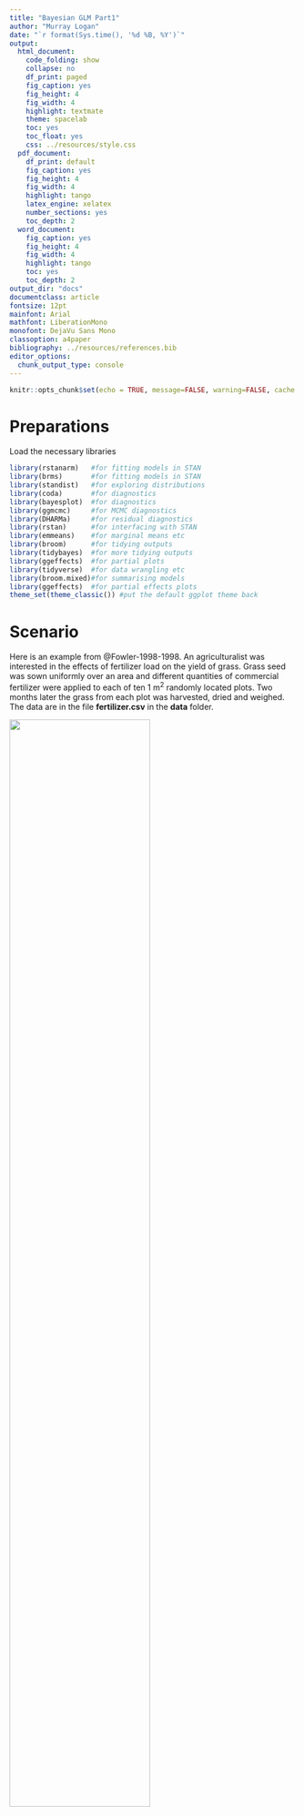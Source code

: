 ```yaml
---
title: "Bayesian GLM Part1"
author: "Murray Logan"
date: "`r format(Sys.time(), '%d %B, %Y')`"
output:
  html_document:
    code_folding: show
    collapse: no
    df_print: paged
    fig_caption: yes
    fig_height: 4
    fig_width: 4
    highlight: textmate
    theme: spacelab
    toc: yes
    toc_float: yes
    css: ../resources/style.css
  pdf_document:
    df_print: default
    fig_caption: yes
    fig_height: 4
    fig_width: 4
    highlight: tango
    latex_engine: xelatex
    number_sections: yes
    toc_depth: 2
  word_document:
    fig_caption: yes
    fig_height: 4
    fig_width: 4
    highlight: tango
    toc: yes
    toc_depth: 2
output_dir: "docs"
documentclass: article
fontsize: 12pt
mainfont: Arial
mathfont: LiberationMono
monofont: DejaVu Sans Mono
classoption: a4paper
bibliography: ../resources/references.bib
editor_options: 
  chunk_output_type: console
---
```


```r
knitr::opts_chunk$set(echo = TRUE, message=FALSE, warning=FALSE, cache = TRUE)
```

# Preparations

Load the necessary libraries

```r
library(rstanarm)   #for fitting models in STAN
library(brms)       #for fitting models in STAN
library(standist)   #for exploring distributions
library(coda)       #for diagnostics
library(bayesplot)  #for diagnostics
library(ggmcmc)     #for MCMC diagnostics
library(DHARMa)     #for residual diagnostics
library(rstan)      #for interfacing with STAN
library(emmeans)    #for marginal means etc
library(broom)      #for tidying outputs
library(tidybayes)  #for more tidying outputs
library(ggeffects)  #for partial plots
library(tidyverse)  #for data wrangling etc
library(broom.mixed)#for summarising models
library(ggeffects)  #for partial effects plots
theme_set(theme_classic()) #put the default ggplot theme back
```

# Scenario

Here is an example from @Fowler-1998-1998. An agriculturalist was interested in the effects of fertilizer load on the yield of grass. Grass seed was sown uniformly over an area and different quantities of commercial fertilizer were applied to each of ten 1 m<sup>2</sup> randomly located plots. Two months later the grass from each plot was harvested, dried and weighed. The data are in the file **fertilizer.csv** in the **data** folder.

![](../resources/turf.jpg){width="70%"}

| fert | yield |
|------|-------|
| 25   | 84    |
| 50   | 80    |
| 75   | 90    |
| 100  | 154   |
| 125  | 148   |
| ...  | ...   |

|            |                                                   |
|------------|:--------------------------------------------------|
| **fert**:  | Mass of fertilizer (g.m^-2^) - Predictor variable |
| **yield**: | Yield of grass (g.m^-2^) - Response variable      |

The aim of the analysis is to investigate the relationship between fertilizer concentration and grass yield.

# Read in the data

```r
fert <- read_csv('../data/fertilizer.csv', trim_ws=TRUE) %>%
  janitor::clean_names()
glimpse(fert)
```

# Exploratory data analysis

Model formula:

$$
\begin{align}
y_i &\sim{} \mathcal{N}(\mu_i, \sigma^2)\\
\mu_i &= \beta_0 + \beta_1 x_i\\
\beta_0 &\sim{} \mathcal{N}(0,100)\\
\beta_1 &\sim{} \mathcal{N}(0,10)\\
\sigma &\sim{} \mathcal{cauchy}(0,5)\\
OR\\
\sigma &\sim{} \mathcal{Exp}(1)\\
OR\\
\sigma &\sim{} \mathcal{gamma}(2,1)\\
\end{align}
$$

# Fit the model {.tabset .tabset-faded}

```r
fert_brm <- brm(bf(yield ~ fertilizer),
                data = fert, 
                iter = 5000, warmup = 1000, thin = 5, 
                chains = 3, refresh = 0)
# save(fert_brm, file = "models/fert_brm.RData")
# load(file = "models/fert_brm.RData")
```

What does this all mean?

-   `bf()`: the brms formula, declares the text as a formula. This allows for more versatility in model construction! Note that if there was a family argument, we would put this here.
-   `iter`: the number of chain steps
-   `warmup`: the number of links used to adaptively sample the jump distance, prior to taking in samples. Usually use half the size of the number of iterations when it is a generalized model (not gaussian)
-   `thin`: the thinning interval to avoid autocorrelated samples. Doesn't usually matter as much with the NUT sampler (2 is fine)
-   `chains`: the number of chains to use (3-4)
-   `refresh`: tells you how the system is progressing or not

## Exploring the default priors

```r
prior_summary(fert_brm)
```

What does this mean?

-   class b = regression slopes
-   fertilizer slope (second row) is a flat/uniform prior (showing up as blank for me), a.k.a. an improper prior, allowing sampling almost anywhere. Effectively no prior, which is similar to a regular model
-   Model's intercept is a student's t-distribution, which is more of a flat normal distribution, with 3 degrees of flatness, centred at the mean of 161.5 (derived from the median) and with variance = 90.4 (derived from the median absolute deviation or MAD, analogous to a variance for the median). These numbers are calculated from the response variable. We will switch this to a normal distribution and subtract out the mean.
-   sigma is again a flat student's distribution, centred at zero, but the C++ code cuts off any values of sigma that are negative.

To visualize these priors:

```r
standist::visualize(c("student_t(3,161.5,90.4)"), xlim = c(-10, 1000))
standist::visualize("student_t(3,161.5,90.4)", "student_t(3,0,90.4)", xlim = c(-10, 1000))
```

## Setting new priors

One way to explore the power of the priors is to fit a predictive prior distribution without the response variable, based solely on the priors we have set. However, we cannot do this with flat priors, so we will replace this with a flat prior.

Adding to previously, we have two new lines:

```r
fert_brm1 <- brm(bf(yield ~ fertilizer), data = fert, 
                prior = prior(normal(0,10), class = "b"), # set prior
                sample_prior = "only", # predictive prior check
                iter = 5000, warmup = 1000, thin = 5, 
                chains = 3, refresh = 0)
```

Now we can visualize the predictive priors.

```r
conditional_effects(fert_brm1) %>% plot(points=T)
```

This bowtipe-shaped prior is basically saying that the line could be anywhere within the 95% bayesian credibility interval (BCI), which is the grey area, thus could be a very strong negative to very strong positive relationship, to even no relationship (hence why all the points are on the flat line).

For the intercept, something similar, but with a different mean may be useful...

```r
visualize("normal(164,10)")

mean(fert$yield) %>%
  paste0("normal(0,",.,")") %>%
  visualize(., xlim = c(-100,300))
```

...and for the sigma, use gamma!

```r
visualize("gamma(2,1", "gamma(2,0.5", "gamma(2,0.2)", xlim = c(0,20))
```

Make an object to contain all our priors:

```r
priors <- 
  prior(normal(164, 10), class = "Intercept") +
  prior(normal(0, 1), class = "b") + # switched slope to 1, didn't need to be that wide
  prior(gamma(2,1), class = "sigma")
```

And refit the model:

```r
fert_brm2 <- brm(bf(yield ~ fertilizer), data = fert, 
                prior = priors, # set prior
                sample_prior = "only", # predictive prior check
                iter = 5000, warmup = 1000, thin = 5, 
                chains = 3, refresh = 0)
```

Check predictive prior:

```r
fert_brm2 %>%
  conditional_effects() %>% 
  plot(points=TRUE)
```

Looks good!

Note that within bayesian, the variables are always centred, so that makes our life easier in one way. However, at the end, the package will un-center the intercept(s), which is annoying for interpretation.

## Examining the posterior

Finally, refit the model while sampling priors:

```r
fert_brm3 <- update(fert_brm2, sample_prior = "yes", refresh = 0)
```

To see everything inside the object:

```r
fert_brm3 %>% tidybayes::get_variables()
# fert_brm3 %>% as.matrix %>% colnames
```

Finally, to examine the priors vs. posterior, we can write:

```r
fert_brm3 %>% hypothesis("fertilizer=0") %>% plot()
fert_brm3 %>% hypothesis("sigma=0", class ='') %>% plot()
```

## rstan code

To view the rstan raw code specifically, we can see the list of inputs. \$X is the model matrix, with 1 always being the intercept.

```r
standata(fert_brm3)
```

And stan code:

```r
stancode(fert_brm3)
```

# MCMC sampling diagnostics {.tabset .tabset-faded}

**MCMC sampling behaviour**

`available_mcmc()`

```r
mod <- fert_brm3
```

+-----------+-------------------+------------------------+----------------------------------+------------------------------------+
| Package   | Description       | function               | rstanarm                         | brms                               |
+===========+===================+========================+==================================+====================================+
| bayesplot | Traceplot         | `mcmc_trace`           | `plot(mod, plotfun='trace')`     | `mcmc_plot(mod, type='trace')`     |
+-----------+-------------------+------------------------+----------------------------------+------------------------------------+
|           | Density plot      | `mcmc_dens`            | `plot(mod, plotfun='dens')`      | `mcmc_plot(mod, type='dens')`      |
+-----------+-------------------+------------------------+----------------------------------+------------------------------------+
|           | Density & Trace   | `mcmc_combo`           | `plot(mod, plotfun='combo')`     | `mcmc_plot(mod, type='combo')`     |
+-----------+-------------------+------------------------+----------------------------------+------------------------------------+
|           | ACF               | `mcmc_acf_bar`         | `plot(mod, plotfun='acf_bar')`   | `mcmc_plot(mod, type='acf_bar')`   |
+-----------+-------------------+------------------------+----------------------------------+------------------------------------+
|           | Rhat hist         | `mcmc_rhat_hist`       | `plot(mod, plotfun='rhat_hist')` | `mcmc_plot(mod, type='rhat_hist')` |
+-----------+-------------------+------------------------+----------------------------------+------------------------------------+
|           | No. Effective     | `mcmc_neff_hist`       | `plot(mod, plotfun='neff_hist')` | `mcmc_plot(mod, type='neff_hist')` |
+-----------+-------------------+------------------------+----------------------------------+------------------------------------+
| rstan     | Traceplot         | `stan_trace`           | `stan_trace(mod)`                | `stan_trace(mod)`                  |
+-----------+-------------------+------------------------+----------------------------------+------------------------------------+
|           | ACF               | `stan_ac`              | `stan_ac(mod)`                   | `stan_ac(mod)`                     |
+-----------+-------------------+------------------------+----------------------------------+------------------------------------+
|           | Rhat              | `stan_rhat`            | `stan_rhat(mod)`                 | `stan_rhat(mod)`                   |
+-----------+-------------------+------------------------+----------------------------------+------------------------------------+
|           | No. Effective     | `stan_ess`             | `stan_ess(mod)`                  | `stan_ess(mod)`                    |
+-----------+-------------------+------------------------+----------------------------------+------------------------------------+
|           | Density plot      | `stan_dens`            | `stan_dens(mod)`                 | `stan_dens(mod)`                   |
+-----------+-------------------+------------------------+----------------------------------+------------------------------------+
| ggmcmc    | Traceplot         | `ggs_traceplot`        | `ggs_traceplot(ggs(mod))`        | `ggs_traceplot(ggs(mod))`          |
+-----------+-------------------+------------------------+----------------------------------+------------------------------------+
|           | ACF               | `ggs_autocorrelation`  | `ggs_autocorrelation(ggs(mod))`  | `ggs_autocorrelation(ggs(mod))`    |
+-----------+-------------------+------------------------+----------------------------------+------------------------------------+
|           | Rhat              | `ggs_Rhat`             | `ggs_Rhat(ggs(mod))`             | `ggs_Rhat(ggs(mod))`               |
+-----------+-------------------+------------------------+----------------------------------+------------------------------------+
|           | No. Effective     | `ggs_effective`        | `ggs_effective(ggs(mod))`        | `ggs_effective(ggs(mod))`          |
+-----------+-------------------+------------------------+----------------------------------+------------------------------------+
|           | Cross correlation | `ggs_crosscorrelation` | `ggs_crosscorrelation(ggs(mod))` | `ggs_crosscorrelation(ggs(mod))`   |
+-----------+-------------------+------------------------+----------------------------------+------------------------------------+
|           | Scale reduction   | `ggs_grb`              | `ggs_grb(ggs(mod))`              | `ggs_grb(ggs(mod))`                |
+-----------+-------------------+------------------------+----------------------------------+------------------------------------+

## Traceplots

```r
mcmc_plot(fert_brm3, type='trace')
mcmc_plot(fert_brm3, type='combo')
rstan::stan_trace(fert_brm3$fit)
ggmcmc::ggs_traceplot(ggs(fert_brm3$fit))
```
Note that if you write it without $fit, this includes the warm-up!!

Suggest all chains are well-converged.

## Autocorrelation
```r
mcmc_plot(fert_brm3, type='acf_bar')
rstan::stan_ac(fert_brm3$fit)
ggmcmc::ggs_autocorrelation(ggs(fert_brm3$fit))
```

## Convergence between chains (Rhat)

```r
mcmc_plot(fert_brm3, type='rhat_hist')
stan_rhat(fert_brm3$fit)
ggs_Rhat(ggs(fert_brm3$fit))
```
Values less than 1.05 are not cause for concern.

## Effective sample size (ESS)

```r
mcmc_plot(fert_brm3, type='neff_hist')
stan_ess(fert_brm3$fit)
ggs_effective(ggs(fert_brm3$fit)) # doesn't work for some reason...
```

The number of sampling steps that were accepted vs. the total number of samples.
Values under 0.5 suggests we are rejecting a lot of samples and thus the step size did not set well, likely as a result of especially vague priors.

## Density plots
```r
mcmc_plot(fert_brm3, type='dens')
stan_dens(fert_brm3$fit)
ggs_density(ggs(fert_brm3$fit))
```


## Cross-correlation

```r
ggs_crosscorrelation(ggs(fert_brm3$fit))
```

Intercept and slope highly correlated draws, consider modelling with a joint MVN distribution to have better estimates.

## Scale reduction
```r
ggs_grb(ggs(fert_brm3$fit))
```




# Model validation {.tabset .tabset-faded}

**Posterior probabilty checks**

`available_ppc()`

+-----------+-------------------+------------------------------+-------------------------------------------------------+----------------------------------------------------+
| Package   | Description       | function                     | rstanarm                                              | brms                                               |
+===========+===================+==============================+=======================================================+====================================================+
| bayesplot | Density overlay   | `ppc_dens_overlay`           | `pp_check(mod, plotfun='dens_overlay')`               | `pp_check(mod, type='dens_overlay')`               |
+-----------+-------------------+------------------------------+-------------------------------------------------------+----------------------------------------------------+
|           | Obs vs Pred error | `ppc_error_scatter_avg`      | `pp_check(mod, plotfun='error_scatter_avg')`          | `pp_check(mod, type='error_scatter_avg')`          |
+-----------+-------------------+------------------------------+-------------------------------------------------------+----------------------------------------------------+
|           | Pred error vs x   | `ppc_error_scatter_avg_vs_x` | `pp_check(mod, x=, plotfun='error_scatter_avg_vs_x')` | `pp_check(mod, x=, type='error_scatter_avg_vs_x')` |
+-----------+-------------------+------------------------------+-------------------------------------------------------+----------------------------------------------------+
|           | Preds vs x        | `ppc_intervals`              | `pp_check(mod, x=, plotfun='intervals')`              | `pp_check(mod, x=, type='intervals')`              |
+-----------+-------------------+------------------------------+-------------------------------------------------------+----------------------------------------------------+
|           | Parial plot       | `ppc_ribbon`                 | `pp_check(mod, x=, plotfun='ribbon')`                 | `pp_check(mod, x=, type='ribbon')`                 |
+-----------+-------------------+------------------------------+-------------------------------------------------------+----------------------------------------------------+
|           |                   |                              |                                                       |                                                    |
+-----------+-------------------+------------------------------+-------------------------------------------------------+----------------------------------------------------+

No avoiding tidybayes now!

## Check posteriors
```r
pp_check(fert_brm3, type = "dens_overlay", nsamples = 100)
pp_check(fert_brm3, type = "error_scatter_avg") # not as good as DHARMa's plots!
pp_check(fert_brm3, x = "fertilizer", type = "intervals")
```

Checking everything in a shiny GUI:
```r
library(shinystan)
launch_shinystan(fert_brm3)
```

## DHARMa

To get the simulated residuals, we predict values using the following code:
```r
preds <- posterior_predict(fert_brm3, nsamples = 250, 
                           summary = FALSE)
```

Then combine this with a custom DHARMa function:
```r
fert_resids <- createDHARMa(
  simulatedResponse = t(preds),  # simulated predictions/expected values for each observation
  observedResponse = fert$yield, # true values
  fittedPredictedResponse = apply(preds, 2, median), # get median expected value for all data points
  integerResponse = "gaussian") # type of distribution

plot(fert_resids)
```

This will give us 250 predictions per sample point!


# Partial effects plots {.tabset .tabset-faded}

```r
fert_brm3 %>%
  conditional_effects(nsamples = 200) %>%
  plot(points = TRUE)
```

We can also make a spaghetti plot of all the different lines
```r
fert_brm3 %>%
  conditional_effects(spaghetti = TRUE, nsamples = 200) %>%
  plot(points = TRUE)
```


# Model investigation {.tabset .tabset-faded}

+-------------+-----------------------+------------------------------------------------------------------------------------------------------------------------------------+
| Package     | Function              | Description                                                                                                                        |
+=============+=======================+====================================================================================================================================+
|             | `as.matrix()`         | Returns $n\times p$ matrix                                                                                                         |
+-------------+-----------------------+------------------------------------------------------------------------------------------------------------------------------------+
| `tidybayes` | `tidy_draws()`        | Returns $n\times p$ tibble with addition info about the chain, iteration and draw                                                  |
+-------------+-----------------------+------------------------------------------------------------------------------------------------------------------------------------+
| `tidybayes` | `spread_draws()`      | Returns $n\times r$ tibble (where $r$ is the number of requested parameters) with additional info about chain, iteraction and draw |
+-------------+-----------------------+------------------------------------------------------------------------------------------------------------------------------------+
| `tidybayes` | `gather_draws()`      | Returns a gathered `spread_draws` tibble with additional info about chain, iteraction and draw                                     |
+-------------+-----------------------+------------------------------------------------------------------------------------------------------------------------------------+
| `brms`      | `posterior_samples()` | Returns $n\times p$ data.frame                                                                                                     |
+-------------+-----------------------+------------------------------------------------------------------------------------------------------------------------------------+
|             |                       |                                                                                                                                    |
+-------------+-----------------------+------------------------------------------------------------------------------------------------------------------------------------+
|             |                       |                                                                                                                                    |
+-------------+-----------------------+------------------------------------------------------------------------------------------------------------------------------------+

where $n$ is the number of MCMC samples and $p$ is the number of parameters to estimate.

| Function      | Description                                                |
|---------------|------------------------------------------------------------|
| `median_qi`   | Median and quantiles                                       |
| `median_hdi`  | Median and Highest Probability Density Interval            |
| `median_hdci` | Median and continuous Highest Probability Density Interval |
|               |                                                            |


We can now use the individual draws to understand the population!
```r
fert_brm3 %>% as.matrix() %>% head()
```

Using `tidy_draws()`
```r
fert_brm3 %>% tidy_draws()
```

Use gather_draws() to gather up the data in long format:
```r
fert_brm3 %>% gather_draws(`b_.*`, regex =T)
```
Note that gather_draws uses regex with backwards apostrophes!!

```r
fert_brm3 %>% 
  gather_draws(`b_.*`, regex =T)
  median_hdi() # highest probability density intervals
```

Highest probability density credible intervals is the most used interval, which can move things around based on the bumpiness or asymmetry of the distribution.

```r
fert_brm3 %>% 
  gather_draws(`b_.*`, regex =T) %>%
  median_hdci()
```

However, hdci is the highest and continuous density interval, and will give you the centre, even if the distribution is bimodal. This is the best one to use.


# Hypothesis testing {.tabset .tabset-faded}

```r
summary(fert_brm3)
```
Gives us an estimate of the intercept, slope, and a number of other statistics, such as upper and lower credibility intervals.. these are different from confidence intervals, since they are different.

Confidence intervals is frequentist, credible intervals are about our belief in the parameter. The difference is, with bayesian, we are 95% sure that the true population intercept for yield is within 36.20 to 69.60. The difference being that frequentists assume there is one true value, bayes assumes there is a distribution of true values. A parameter is considered a 'random' property with its own distribution!

We are 95% sure that the true slope for fertilizer affecting yield to be between 0.69 and 0.92.

To get true summary is:
```r
tidyMCMC(fert_brm3$fit, estimate.method = "median",
         conf.int = T, conf.method = "HPDinterval",
         rhat = F, ess = F)
```

Note: median_hdci is the same as HPDinterval. 

HPD interval is difficult to calculate by hand, is based on the kernel density estimate of 95% interval, not the same as the quantile method (which is the default CI, but may be biased when the curve is very bumpy!).

Ignore the rows of the priors, but we can see that the credibility interval does not include zero, therefore there is strong evidence of a positive relationship.

```r
fert_brm3$fit %>% tidy_draws() %>% median_hdci(b_Intercept)
fert_brm3$fit %>% tidy_draws() %>% median_hdci(sigma)
# summarise all variables: gather_variables()
fert_brm3$fit %>% 
  tidy_draws() %>%
  gather_variables() %>% # get the specific variables
  median_hdci(.width = c(0.5, 0.95)) # get HPDinterval

# another way: gather_draws
fert_brm3$fit %>% 
  gather_draws(`b_.*|sigma`, regex=T) %>%
  median_hdci(.width = c(0.5, 0.95)) # get HPDinterval
```

R-squared:
```r
fert_brm3 %>% bayes_R2(summary = T) # Bayesian R^2 and quantile CIs
fert_brm3 %>% bayes_R2(summary = F) %>% median_hdci # posterior samples of R^2 median and HPD interval
```

R\^2 = 0.92, with CI limits from 0.886-0.927.

# Predictions {.tabset .tabset-faded}
Let's get the same predictions that we made in the frequentist analysis!

What is the yield at fert = 110?

```r
newdata <- data.frame(fertilizer = 110)
fert_brm3 %>% emmeans(~fertilizer, at = newdata)
```
A yield of about 141 (133-149 95% HPD interval)


The same code, but ending with `tidy_draws()` gives us a table of all the individual draws' outputs:

```r
fert_brm3 %>% 
  emmeans(~fertilizer, at = newdata) %>%
  tidy_draws()
```

To calculate the HPDinterval yourself, you can use `median_hdci()`:
```r
fert_brm3 %>% 
  emmeans(~fertilizer, at = newdata) %>%
  tidy_draws() %>%
  median_hdci(.width = c(0.5, 0.95))
```

What is the probability if we had a fertilizer concentration of 110, that the yield would be greater than 141? Easy! Use the summary statistics.

What about if it is above 145? Use the HPD interval!
```r
fert_brm3 %>% 
  emmeans(~fertilizer, at = newdata) %>%
  tidy_draws() %>%
  ggplot(aes(x = `fertilizer 110`)) +
  geom_histogram() +
  geom_vline(xintercept = 145, color = "red") +
  scale_x_continuous(expand = expansion()) +
  scale_y_continuous(expand = expansion())
```

```r
fert_brm3 %>% 
  emmeans(~fertilizer, at = newdata) %>%
  tidy_draws() %>%
  summarise(P = sum(`fertilizer 110` > 145) / n())
```
P = 18% is higher than 145.


If we increased fertilizer from 100 to 200, what sort of increase in yield can we expect?
```r
newdata = data.frame(fertilizer = c(200, 100))
# Using pair-wise comparisons
fert_brm3 %>% 
  emmeans(pairwise~fertilizer, at = newdata)

# By hand:
fert_brm3 %>% 
  emmeans(~fertilizer, at = newdata) %>%
  tidy_draws() %>%
  mutate(difference = `fertilizer 200` - `fertilizer 100`) %>%
  median_hdci(difference)
  
```

What about the % difference? Can use by hand method to get this!
```r
# By hand:
(fert_mcmc <- fert_brm3 %>% 
  emmeans(~fertilizer, at = newdata) %>%
  tidy_draws() %>%
  janitor::clean_names() %>%
  mutate(pdiff = (fertilizer_200-fertilizer_100)/fertilizer_100)) %>%
  median_hdci(pdiff, .width = c(0.5, 0.95))
fert_mcmc %>%
  ggplot() +
  geom_density(aes(x = pdiff))
```
The percent difference is that fertilizer of 200 is 0.61 times that of fertilizer = 100 (95% HPD interval = 0.57-0.71 times; 50% HPD interval = 1.57-1.64).


What is the probability of the percent difference being greater than 50%?
```r
fert_mcmc %>%
  summarise(P = sum(pdiff > 0.50)/n())
```

How do we show this same result statistically?
```r
fert_mcmc %>% hypothesis("pdiff > 0.5")
```
Evidence ratio = How much evidence is there that the probability is >50 vs. how much evidence is against that? Here, we have 50x more evidence that the probability HAS increased by 50% in the 200-fert treatment, than that it HASN'T!



# Summary figures {.tabset .tabset-faded}

```r
fert_grid <- with(fert, list(
  fertilizer = modelr::seq_range(fertilizer, n=100)))

newdata <- fert_brm3 %>% 
  emmeans(~fertilizer, at = fert_grid) %>% 
  as.data.frame() %>%
  rename(yield = emmean, lwr = lower.HPD, upr = upper.HPD)

newdata %>%
  ggplot(aes(y = yield, x = fertilizer)) + 
  geom_ribbon(aes(ymin = lwr, ymax = upr), 
              fill='blue', alpha=0.3) +
  geom_line() +
  geom_point(data=fert) +
  scale_y_continuous('Yield') +
  scale_x_continuous('Fertilizer') +
  scale_x_continuous(expand = expansion()) +
  scale_y_continuous(expand = expansion())

## spaghetti plot
newdata2 <- emmeans(fert_brm3, ~fertilizer, at=fert_grid) %>%
  gather_emmeans_draws() %>%
  ungroup() %>%
  rename(yield = .value)

newdata2 %>%
  ggplot(aes(y = yield, x = fertilizer)) +
  geom_line(aes(group = .draw), col = "blue", alpha = 0.01) +
  geom_line(data = newdata, col = "white") +
  geom_point(data = fert) +
  scale_y_continuous('Yield') +
  scale_x_continuous('Fertilizer') +
  scale_x_continuous(expand = expansion()) +
  scale_y_continuous(expand = expansion())

```

# References
